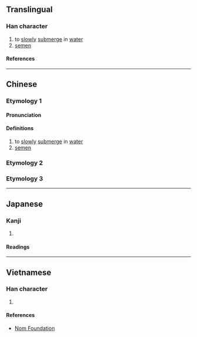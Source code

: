 {{character info}}
==Translingual==

===Han character===
{{Han char|rn=85|rad=水|as=09|sn=12|four=30127|canj=EYBB|ids=⿰氵帝}}

# to [[slowly]] [[submerge]] in [[water]]
# [[semen]]

====References====
{{Han ref|kx=0634.080|dkj=17772|dj=1041.050|hdz=31684.070|uh=6E27}}

----

==Chinese==
{{zh-forms}}

===Etymology 1===

====Pronunciation====
{{zh-pron
|m=dì
|c=dai3
|mn=tè
|mc=y
|oc=y
|ma=
|cat=v,n
}}

====Definitions====
{{zh-hanzi}}

# to [[slowly]] [[submerge]] in [[water]]
# [[semen]]

===Etymology 2===
{{zh-see|啼|a}}

===Etymology 3===
{{zh-see|滴|a}}

----

==Japanese==

===Kanji===
{{ja-kanji|grade=|rs=水09}}

# {{rfdef|ja|sort=水09}}

====Readings====
{{ja-readings
|on=てい, だい, てき, ちゃく
}}

----

==Vietnamese==

===Han character===
{{vi-readings|rs=水09|reading=đề}}

# {{rfdef|vi|sort=水09}}

====References====
* [http://nomfoundation.org/common/nom_details.php?codepoint=6e27 Nom Foundation]